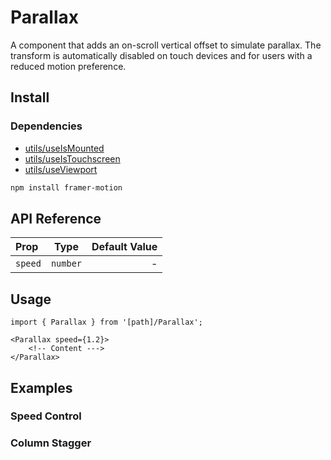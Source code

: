 
# Parallax

A component that adds an on-scroll vertical offset to simulate parallax.
The transform is automatically disabled on touch devices and for users with a reduced motion preference.

<ComponentPreview
  path="@/foundations/components/Parallax/examples/ParallaxExample"
  inline={false}
  withSource={false}
/>

## Install

<FileSource path="@/foundations/components/Parallax" />

### Dependencies

- [utils/useIsMounted](/hooks/use-is-mounted)
- [utils/useIsTouchscreen](/hooks/use-is-touchscreen)
- [utils/useViewport](/hooks/use-viewport)

```bash copy
npm install framer-motion
```

## API Reference

| Prop    |   Type   | Default Value |
| :------ | :------: | ------------: |
| `speed` | `number` |             - |

## Usage

```tsx copy
import { Parallax } from '[path]/Parallax';
```

```tsx copy
<Parallax speed={1.2}>
    <!-- Content --->
</Parallax>
```

## Examples

### Speed Control

<ComponentPreview path="@/foundations/components/Parallax/examples/ParallaxSpeeds" inline={false} />

### Column Stagger

<ComponentPreview
  path="@/foundations/components/Parallax/examples/ParallaxColumnStagger"
  inline={false}
/>

